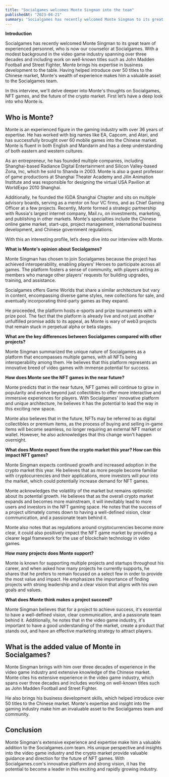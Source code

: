```yaml
---
title: "Socialgames welcomes Monte Singman into the team"
publishedAt: "2023-04-21"
summary: "Socialgames has recently welcomed Monte Singman to its great team of experienced personnel, who is now our counselor at Socialgames."
---
```


**Introduction**

Socialgames has recently welcomed Monte Singman to its great team of experienced personnel, who is now our counselor at Socialgames. With a modest background in the video game industry spanning over three decades and including work on well-known titles such as John Madden Football and Street Fighter, Monte brings his expertise in business development to the table. Having helped introduce over 50 titles to the Chinese market, Monte's wealth of experience makes him a valuable asset to the Socialgames team.

In this interview, we'll delve deeper into Monte's thoughts on Socialgames, NFT games, and the future of the crypto market. First let’s have a deep look into who Monte is.

## **Who is Monte?**

Monte is an experienced figure in the gaming industry with over 36 years of expertise. He has worked with big names like EA, Capcom, and Atari, and has successfully brought over 60 mobile games into the Chinese market. Monte is fluent in both English and Mandarin and has a deep understanding of both eastern and western cultures.

As an entrepreneur, he has founded multiple companies, including Shanghai-based Radiance Digital Entertainment and Silicon Valley-based Zona, Inc, which he sold to Shanda in 2003\. Monte is also a guest professor of game productions at Shanghai Theater Academy and Jilin Animation Institute and was responsible for designing the virtual USA Pavilion at WorldExpo 2010 Shanghai.

Additionally, he founded the IGDA Shanghai Chapter and sits on multiple advisory boards, serving as a mentor on four VC firms, and as Chief Gaming Officer at a few projects. Recently, Monte formed a strategic partnership with Russia's largest internet company, Mail.ru, on investments, marketing, and publishing in other markets. Monte's specialties include the Chinese online game market, start-ups, project management, international business development, and Chinese government regulations.

With this an interesting profile, let’s deep dive into our interview with Monte.

**What is Monte's opinion about Socialgames?**

Monte Singman has chosen to join Socialgames because the project has achieved interoperability, enabling players' Heroes to participate across all games. The platform fosters a sense of community, with players acting as members who manage other players' requests for building upgrades, training, and assistance.

Socialgames offers Game Worlds that share a similar architecture but vary in content, encompassing diverse game styles, new collections for sale, and eventually incorporating third-party games as they expand.

He proceeded, the platform hosts e-sports and prize tournaments with a prize pool. The fact that the platform is already live and not just another unfulfilled promise adds to its appeal, as Monte is wary of web3 projects that remain stuck in perpetual alpha or beta stages.

**What are the key differences between Socialgames compared with other projects?**

Monte Singman summarized the unique nature of Socialgames as a platform that encompasses multiple games, with all NFTs being interoperability among them. He believes that this platform represents an innovative breed of video games with immense potential for success.

**How does Monte see the NFT games in the near future?**

Monte predicts that in the near future, NFT games will continue to grow in popularity and evolve beyond just collectibles to offer more interactive and immersive experiences for players. With Socialgames' innovative platform and unique architecture, he believes it has the potential to lead the way in this exciting new space.

Monte also believes that in the future, NFTs may be referred to as digital collectibles or premium items, as the process of buying and selling in-game items will become seamless, no longer requiring an external NFT market or wallet. However, he also acknowledges that this change won't happen overnight.

**What does Monte expect from the crypto market this year? How can this impact NFT games?**

Monte Singman expects continued growth and increased adoption in the crypto market this year. He believes that as more people become familiar with cryptocurrencies and their applications, more investors will pour into the market, which could potentially increase demand for NFT games.

Monte acknowledges the volatility of the market but remains optimistic about its potential growth. He believes that as the overall crypto market expands and becomes more mainstream, it will inevitably lead to more users and investors in the NFT gaming space. He notes that the success of a project ultimately comes down to having a well-defined vision, clear communication, and a passionate team behind it.

Monte also notes that as regulations around cryptocurrencies become more clear, it could also positively impact the NFT game market by providing a clearer legal framework for the use of blockchain technology in video games.

**How many projects does Monte support?**

Monte is known for supporting multiple projects and startups throughout his career, and when asked how many projects he currently supports, he shares that he prefers to remain focused on a select few in order to provide the most value and impact. He emphasizes the importance of finding projects with strong leadership and a clear vision that aligns with his own goals and values.

**What does Monte think makes a project succeed?**

Monte Singman believes that for a project to achieve success, it's essential to have a well-defined vision, clear communication, and a passionate team behind it. Additionally, he notes that in the video game industry, it's important to have a good understanding of the market, create a product that stands out, and have an effective marketing strategy to attract players.

## **What is the added value of Monte in Socialgames?**

Monte Singman brings with him over three decades of experience in the video game industry and extensive knowledge of the Chinese market. Monte cites his extensive experience in the video game industry, which spans over three decades and includes working on well-known titles such as John Madden Football and Street Fighter.

He also brings his business development skills, which helped introduce over 50 titles to the Chinese market. Monte's expertise and insight into the gaming industry make him an invaluable asset to the Socialgames team and community.

## **Conclusion**

Monte Singman's extensive experience and expertise make him a valuable addition to the Socialgames.com team. His unique perspective and insights into the video game industry and the crypto market provide valuable guidance and direction for the future of NFT games. With Socialgames.com's innovative platform and strong vision, it has the potential to become a leader in this exciting and rapidly growing industry.

